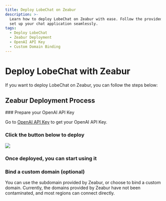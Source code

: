 ```yaml
---
title: Deploy LobeChat on Zeabur
description: >-
  Learn how to deploy LobeChat on Zeabur with ease. Follow the provided steps to
  set up your chat application seamlessly.
tags:
  - Deploy LobeChat
  - Zeabur Deployment
  - OpenAI API Key
  - Custom Domain Binding
---
```

# Deploy LobeChat with Zeabur

If you want to deploy LobeChat on Zeabur, you can follow the steps below:

## Zeabur Deployment Process

<Steps>
  ### Prepare your OpenAI API Key

  Go to [OpenAI API Key](https://platform.openai.com/account/api-keys) to get your OpenAI API Key.

  ### Click the button below to deploy

  [![][deploy-button-image]][deploy-link]

  ### Once deployed, you can start using it

  ### Bind a custom domain (optional)

  You can use the subdomain provided by Zeabur, or choose to bind a custom domain. Currently, the domains provided by Zeabur have not been contaminated, and most regions can connect directly.
</Steps>

[deploy-button-image]: https://zeabur.com/button.svg
[deploy-link]: https://zeabur.com/templates/VZGGTI
